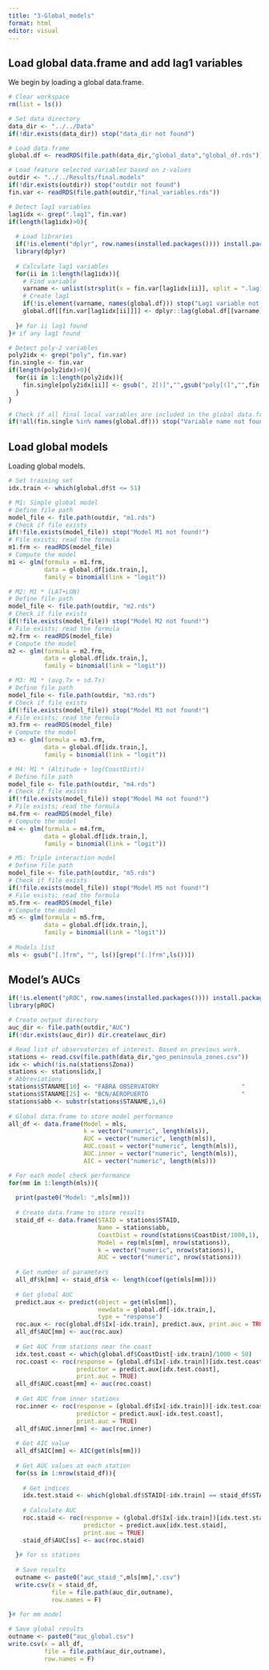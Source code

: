 ```yaml
---
title: "3-Global_models"
format: html
editor: visual
---
```


## Load global data.frame and add lag1 variables

We begin by loading a global data.frame.

```r
# Clear workspace
rm(list = ls())

# Set data directory
data_dir <- "../../Data"
if(!dir.exists(data_dir)) stop("data_dir not found")

# Load data.frame
global.df <- readRDS(file.path(data_dir,"global_data","global_df.rds"))

# Load feature selected variables based on z-values
outdir <- "../../Results/final.models"
if(!dir.exists(outdir)) stop("outdir not found")
fin.var <- readRDS(file.path(outdir,"final_variables.rds"))

# Detect lag1 variables
lag1idx <- grep(".lag1", fin.var)
if(length(lag1idx)>0){
  
  # Load libraries
  if(!is.element("dplyr", row.names(installed.packages()))) install.packages("dplyr")
  library(dplyr)
  
  # Calculate lag1 variables
  for(ii in 1:length(lag1idx)){
    # Find variable
    varname <- unlist(strsplit(x = fin.var[lag1idx[ii]], split = ".lag1"))
    # Create lag1
    if(!is.element(varname, names(global.df))) stop("Lag1 variable not found in global data.frame")
    global.df[[fin.var[lag1idx[ii]]]] <- dplyr::lag(global.df[[varname]], 1, 0)
    
  }# for ii lag1 found
}# if any lag1 found

# Detect poly-2 variables
poly2idx <- grep("poly", fin.var)
fin.single <- fin.var
if(length(poly2idx)>0){
  for(ii in 1:length(poly2idx)){
    fin.single[poly2idx[ii]] <- gsub(", 2[)]","",gsub("poly[(]","",fin.single[poly2idx[ii]]))
  } 
}

# Check if all final local variables are included in the global data.frame
if(!all(fin.single %in% names(global.df))) stop("Variable name not found in global data.frame")

```

## Load global models

Loading global models.

```r

# Set training set
idx.train <- which(global.df$t <= 51)

# M1: Simple global model
# Define file path
model_file <- file.path(outdir, "m1.rds")
# Check if file exists
if(!file.exists(model_file)) stop("Model M1 not found!")
# File exists; read the formula
m1.frm <- readRDS(model_file)
# Compute the model
m1 <- glm(formula = m1.frm,
          data = global.df[idx.train,],
          family = binomial(link = "logit"))

# M2: M1 * (LAT+LON)
# Define file path
model_file <- file.path(outdir, "m2.rds")
# Check if file exists
if(!file.exists(model_file)) stop("Model M2 not found!")
# File exists; read the formula
m2.frm <- readRDS(model_file)
# Compute the model
m2 <- glm(formula = m2.frm,
          data = global.df[idx.train,],
          family = binomial(link = "logit"))

# M3: M1 * (avg.Tx + sd.Tx)
# Define file path
model_file <- file.path(outdir, "m3.rds")
# Check if file exists
if(!file.exists(model_file)) stop("Model M3 not found!")
# File exists; read the formula
m3.frm <- readRDS(model_file)
# Compute the model
m3 <- glm(formula = m3.frm,
          data = global.df[idx.train,],
          family = binomial(link = "logit"))

# M4: M1 * (Altitude + log(CoastDist))
# Define file path
model_file <- file.path(outdir, "m4.rds")
# Check if file exists
if(!file.exists(model_file)) stop("Model M4 not found!")
# File exists; read the formula
m4.frm <- readRDS(model_file)
# Compute the model
m4 <- glm(formula = m4.frm,
          data = global.df[idx.train,],
          family = binomial(link = "logit"))

# M5: Triple interaction model
# Define file path
model_file <- file.path(outdir, "m5.rds")
# Check if file exists
if(!file.exists(model_file)) stop("Model M5 not found!")
# File exists; read the formula
m5.frm <- readRDS(model_file)
# Compute the model
m5 <- glm(formula = m5.frm,
          data = global.df[idx.train,],
          family = binomial(link = "logit"))
   
# Models list
mls <- gsub("[.]frm", "", ls()[grep("[.]frm",ls())])

```

## Model's AUCs

```r
if(!is.element("pROC", row.names(installed.packages()))) install.packages("pROC")
library(pROC)

# Create output directory
auc_dir <- file.path(outdir,"AUC")
if(!dir.exists(auc_dir)) dir.create(auc_dir)

# Read list of observatories of interest. Based on previous work.
stations <- read.csv(file.path(data_dir,"geo_peninsula_zones.csv"))
idx <- which(!is.na(stations$Zona))
stations <- stations[idx,]
# Abbreviations
stations$STANAME[10] <- "FABRA OBSERVATORY                       "
stations$STANAME[25] <- "BCN/AEROPUERTO                          "
stations$abb <- substr(stations$STANAME,1,6)
  
# Global data.frame to store model performance
all_df <- data.frame(Model = mls,
                     k = vector("numeric", length(mls)),
                     AUC = vector("numeric", length(mls)),
                     AUC.coast = vector("numeric", length(mls)),
                     AUC.inner = vector("numeric", length(mls)),
                     AIC = vector("numeric", length(mls)))

# For each model check performance
for(mm in 1:length(mls)){
  
  print(paste0("Model: ",mls[mm]))
  
  # Create data.frame to store results
  staid_df <- data.frame(STAID = stations$STAID,
                         Name = stations$abb,
                         CoastDist = round(stations$CoastDist/1000,1),
                         Model = rep(mls[mm], nrow(stations)),
                         k = vector("numeric", nrow(stations)),
                         AUC = vector("numeric", nrow(stations)))
  
  # Get number of parameters
  all_df$k[mm] <- staid_df$k <- length(coef(get(mls[mm])))
  
  # Get global AUC
  predict.aux <- predict(object = get(mls[mm]),
                         newdata = global.df[-idx.train,],
                         type = "response")
  roc.aux <- roc(global.df$Ix[-idx.train], predict.aux, print.auc = TRUE)
  all_df$AUC[mm] <- auc(roc.aux)
  
  # Get AUC from stations near the coast
  idx.test.coast <- which(global.df$CoastDist[-idx.train]/1000 < 50)
  roc.coast <- roc(response = (global.df$Ix[-idx.train])[idx.test.coast],
                   predictor = predict.aux[idx.test.coast],
                   print.auc = TRUE)
  all_df$AUC.coast[mm] <- auc(roc.coast)
  
  # Get AUC from inner stations
  roc.inner <- roc(response = (global.df$Ix[-idx.train])[-idx.test.coast],
                   predictor = predict.aux[-idx.test.coast],
                   print.auc = TRUE)
  all_df$AUC.inner[mm] <- auc(roc.inner)
  
  # Get AIC value
  all_df$AIC[mm] <- AIC(get(mls[mm]))
  
  # Get AUC values at each station
  for(ss in 1:nrow(staid_df)){
    
    # Get indices
    idx.test.staid <- which(global.df$STAID[-idx.train] == staid_df$STAID[ss])
    
    # Calculate AUC
    roc.staid <- roc(response = (global.df$Ix[-idx.train])[idx.test.staid],
                     predictor = predict.aux[idx.test.staid],
                     print.auc = TRUE)
    staid_df$AUC[ss] <- auc(roc.staid)
    
  }# for ss stations
  
  # Save results
  outname <- paste0("auc_staid_",mls[mm],".csv")
  write.csv(x = staid_df, 
            file = file.path(auc_dir,outname),
            row.names = F)
  
}# for mm model

# Save global results
outname <- paste0("auc_global.csv")
write.csv(x = all_df, 
          file = file.path(auc_dir,outname),
          row.names = F)
```
